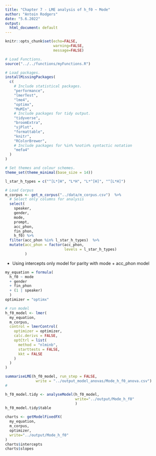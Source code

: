 ```yaml
---
title: "Chapter 7 - LME analysis of h_f0 ~ Mode"
author: "Antoin Rodgers"
date: "5.6.2022"
output:
  html_document: default
---
```


```r
knitr::opts_chunk$set(echo=FALSE,
                      warning=FALSE,
                      message=FALSE)

# Load Functions.
source("../../functions/myFunctions.R") 

# Load packages.
installMissingPackages(
  c(
    # Include statistical packages.
    "performance",
    "lmerTest",
    "lme4",
    "optimx",
    "MuMIn",
    # Include packages for tidy output.
    "tidyverse",
    "broomExtra",
    "sjPlot",
    "formattable",
    "knitr",
    "RColorBrewer",
    # Include packages for %in% %notin% syntactic notation
    "mefa4"
  )
)

# Set themes and colour schemes.
theme_set(theme_minimal(base_size = 14))

```

```r
l_star_h_types = c("^[L*]H", "L*H", "L*^[H]", "^[L*H]")

# Load Corpus
m_corpus <- get_m_corpus("../data/m_corpus.csv")  %>%
  # Select only columns for analysis
  select(
    speaker,
    gender,
    mode,
    prompt,
    acc_phon,
    fin_phon,
    h_f0) %>% 
  filter(acc_phon %in% l_star_h_types)  %>% 
  mutate(acc_phon = factor(acc_phon,
                           levels = l_star_h_types)
         )
```

- Using intercepts only model for parity with mode + acc_phon model 

```r
my_equation = formula(
  h_f0 ~ mode
  + gender
  + fin_phon
  + (1 | speaker)
  )
optimizer = "optimx"

```

```r
# run model
h_f0_model <- lmer(
  my_equation,
  m_corpus,
  control = lmerControl(
    optimizer = optimizer,
    calc.derivs = FALSE,
    optCtrl = list(
      method = "nlminb",
      starttests = FALSE,
      kkt = FALSE
    )
  )
)

summariseLME(h_f0_model, run_step = FALSE,
              write = "../output_model_anovas/Mode_h_f0_anova.csv")
#              
```

```r

h_f0_model.tidy <- analyseModel(h_f0_model,
                                write="../output/Mode_h_f0"
                                )
h_f0_model.tidy$table

```

```r

charts <- getModelFixedFX(
  my_equation,
  m_corpus,
  optimizer,
  write="../output/Mode_h_f0"
)
charts$intercepts
charts$slopes


```
